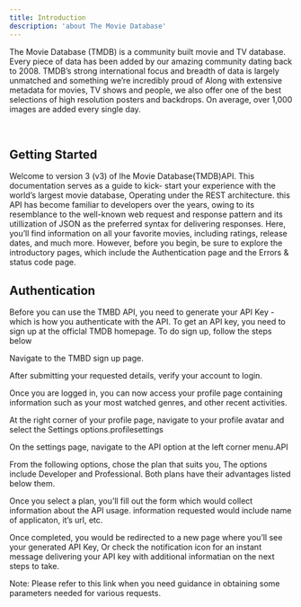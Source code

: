 ```yaml
---
title: Introduction
description: 'about The Movie Database'
---
```


The Movie Database (TMDB) is a community built movie and TV database. Every piece of data has been added by our amazing community dating back to 2008. TMDB’s strong international focus and breadth of data is largely unmatched and something we’re incredibly proud of Along with extensive metadata for movies, TV shows and people, we also offer one of the best selections of high resolution posters and backdrops. On average, over 1,000 images are added every single day.

​
## Getting Started
Welcome to version 3 (v3) of Ihe Movie Database(TMDB)API. This documentation serves as a guide to kick- start your experience with the world’s largest movie database, Operating under the REST architecture. this API has become familiar to developers over the years, owing to its resemblance to the well-known web request and response pattern and its utillization of JSON as the preferred syntax for delivering responses. Here, you’ll find information on all your favorite movies, including ratings, release dates, and much more. However, before you begin, be sure to explore the introductory pages, which include the Authentication page and the Errors & status code page.


## Authentication
Before you can use the TMBD API, you need to generate your API Key - which is how you authenticate with the API. To get an API key, you need to sign up at the officlal TMDB homepage. To do sign up, follow the steps below

Navigate to the TMBD sign up page.

After submitting your requested details, verify your account to login.

Once you are logged in, you can now access your profile page containing information such as your most watched genres, and other recent activities.

At the right corner of your profile page, navigate to your profile avatar and select the Settings options.profilesettings

On the settings page, navigate to the API option at the left corner menu.API

From the following options, chose the plan that suits you, The options include Developer and Professional. Both plans have their advantages listed below them.

Once you select a plan, you’ll fill out the form which would collect information about the API usage. information requested would include name of applicaton, it’s url, etc.

Once completed, you would be redirected to a new page where you’ll see your generated API Key, Or check the notification icon for an instant message delivering your API key with additional informatian on the next steps to take.

Note: Please refer to this link when you need guidance in obtaining some parameters needed for various requests.